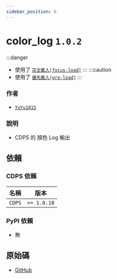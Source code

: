 ```yaml
---
sidebar_position: 6
---
```


# color_log `1.0.2`
:::danger
- 使用了 [`完全載入(focus-load)`](../more/focus_load)
:::
:::caution
- 使用了 [`優先載入(pre-load)`](../more/pre_load)
:::
### 作者
- [`YuYu1015`](https://github.com/whes1015)
### 說明
- CDPS 的 顏色 Log 輸出
## 依賴
### CDPS 依賴
| 名稱 | 版本 |
| --------- | ---------- |
| `CDPS`|  `>= 1.0.18`  |
### PyPI 依賴
- 無
## 原始碼
- [GitHub](https://github.com/ExpTechTW/CDPS-color_log)